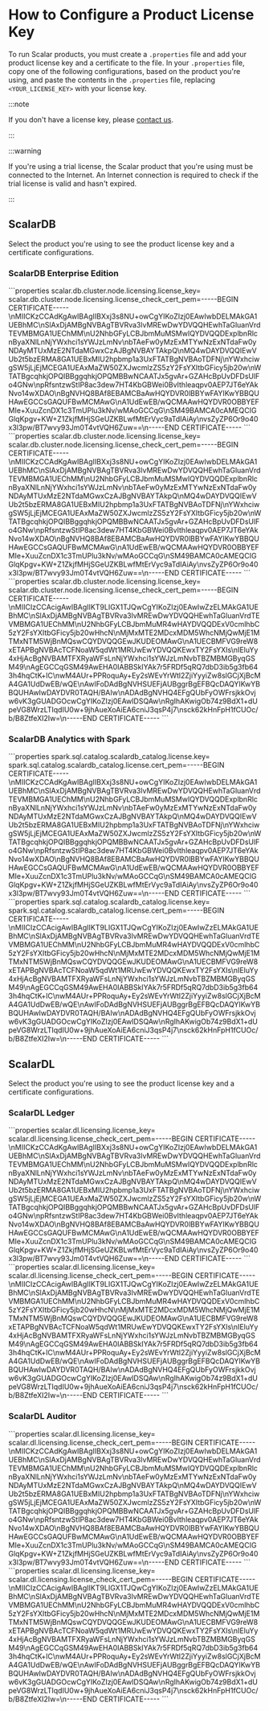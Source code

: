 # How to Configure a Product License Key


To run Scalar products, you must create a `.properties` file and add your product license key and a certificate to the file. In your `.properties` file, copy one of the following configurations, based on the product you're using, and paste the contents in the `.properties` file, replacing `<YOUR_LICENSE_KEY>` with your license key.

:::note

If you don't have a license key, please [contact us](https://www.scalar-labs.com/contact).

:::

:::warning

If you're using a trial license, the Scalar product that you're using must be connected to the Internet. An Internet connection is required to check if the trial license is valid and hasn't expired.

:::

## ScalarDB

Select the product you're using to see the product license key and a certificate configurations.

### ScalarDB Enterprise Edition

<Tabs groupId="scalardb-enterprise" queryString>
  <TabItem value="scalardb-enterprise-edition-standard" label="ScalarDB Enterprise Edition (Standard)" default>
    ```properties
    scalar.db.cluster.node.licensing.license_key=<YOUR_LICENSE_KEY>
    scalar.db.cluster.node.licensing.license_check_cert_pem=-----BEGIN CERTIFICATE-----\nMIICKzCCAdKgAwIBAgIIBXxj3s8NU+owCgYIKoZIzj0EAwIwbDELMAkGA1UEBhMC\nSlAxDjAMBgNVBAgTBVRva3lvMREwDwYDVQQHEwhTaGluanVrdTEVMBMGA1UEChMM\nU2NhbGFyLCBJbmMuMSMwIQYDVQQDExplbnRlcnByaXNlLnNjYWxhci1sYWJzLmNv\nbTAeFw0yMzExMTYwNzExNTdaFw0yNDAyMTUxMzE2NTdaMGwxCzAJBgNVBAYTAkpQ\nMQ4wDAYDVQQIEwVUb2t5bzERMA8GA1UEBxMIU2hpbmp1a3UxFTATBgNVBAoTDFNj\nYWxhciwgSW5jLjEjMCEGA1UEAxMaZW50ZXJwcmlzZS5zY2FsYXItbGFicy5jb20w\nWTATBgcqhkjOPQIBBggqhkjOPQMBBwNCAATJx5gvAr+GZAHcBpUvDFDsUlFo4GNw\npRfsntzwStIP8ac3dew7HT4KbGBWei0BvIthleaqpv0AEP7JT6eYAkNvo14wXDAO\nBgNVHQ8BAf8EBAMCBaAwHQYDVR0lBBYwFAYIKwYBBQUHAwEGCCsGAQUFBwMCMAwG\nA1UdEwEB/wQCMAAwHQYDVR0OBBYEFMIe+XuuZcnDX1c3TmUPlu3kNv/wMAoGCCqG\nSM49BAMCA0cAMEQCIGGlqKpgv+KW+Z1ZkjfMHjSGeUZKBLwfMtErVyc9aTdIAiAy\nvsZyZP6Or9o40x3l3pw/BT7wvy93Jm0T4vtVQH6Zuw==\n-----END CERTIFICATE-----
    ```
  </TabItem>
  <TabItem value="scalardb-enterprise-edition-premium" label="ScalarDB Enterprise Edition (Premium)">
    ```properties
    scalar.db.cluster.node.licensing.license_key=<YOUR_LICENSE_KEY>
    scalar.db.cluster.node.licensing.license_check_cert_pem=-----BEGIN CERTIFICATE-----\nMIICKzCCAdKgAwIBAgIIBXxj3s8NU+owCgYIKoZIzj0EAwIwbDELMAkGA1UEBhMC\nSlAxDjAMBgNVBAgTBVRva3lvMREwDwYDVQQHEwhTaGluanVrdTEVMBMGA1UEChMM\nU2NhbGFyLCBJbmMuMSMwIQYDVQQDExplbnRlcnByaXNlLnNjYWxhci1sYWJzLmNv\nbTAeFw0yMzExMTYwNzExNTdaFw0yNDAyMTUxMzE2NTdaMGwxCzAJBgNVBAYTAkpQ\nMQ4wDAYDVQQIEwVUb2t5bzERMA8GA1UEBxMIU2hpbmp1a3UxFTATBgNVBAoTDFNj\nYWxhciwgSW5jLjEjMCEGA1UEAxMaZW50ZXJwcmlzZS5zY2FsYXItbGFicy5jb20w\nWTATBgcqhkjOPQIBBggqhkjOPQMBBwNCAATJx5gvAr+GZAHcBpUvDFDsUlFo4GNw\npRfsntzwStIP8ac3dew7HT4KbGBWei0BvIthleaqpv0AEP7JT6eYAkNvo14wXDAO\nBgNVHQ8BAf8EBAMCBaAwHQYDVR0lBBYwFAYIKwYBBQUHAwEGCCsGAQUFBwMCMAwG\nA1UdEwEB/wQCMAAwHQYDVR0OBBYEFMIe+XuuZcnDX1c3TmUPlu3kNv/wMAoGCCqG\nSM49BAMCA0cAMEQCIGGlqKpgv+KW+Z1ZkjfMHjSGeUZKBLwfMtErVyc9aTdIAiAy\nvsZyZP6Or9o40x3l3pw/BT7wvy93Jm0T4vtVQH6Zuw==\n-----END CERTIFICATE-----
    ```
  </TabItem>
  <TabItem value="scalardb-enterprise-edition-trial" label="ScalarDB Enterprise Edition (Trial License)">
    ```properties
    scalar.db.cluster.node.licensing.license_key=<YOUR_LICENSE_KEY>
    scalar.db.cluster.node.licensing.license_check_cert_pem=-----BEGIN CERTIFICATE-----\nMIICIzCCAcigAwIBAgIIKT9LIGX1TJQwCgYIKoZIzj0EAwIwZzELMAkGA1UEBhMC\nSlAxDjAMBgNVBAgTBVRva3lvMREwDwYDVQQHEwhTaGluanVrdTEVMBMGA1UEChMM\nU2NhbGFyLCBJbmMuMR4wHAYDVQQDExV0cmlhbC5zY2FsYXItbGFicy5jb20wHhcN\nMjMxMTE2MDcxMDM5WhcNMjQwMjE1MTMxNTM5WjBnMQswCQYDVQQGEwJKUDEOMAwG\nA1UECBMFVG9reW8xETAPBgNVBAcTCFNoaW5qdWt1MRUwEwYDVQQKEwxTY2FsYXIs\nIEluYy4xHjAcBgNVBAMTFXRyaWFsLnNjYWxhci1sYWJzLmNvbTBZMBMGByqGSM49\nAgEGCCqGSM49AwEHA0IABBSkIYAk7r5FRDf5qRQ7dbD3ib5g3fb643h4hqCtK+lC\nwM4AUr+PPRoquAy+Ey2sWEvYrWtl2ZjiYyyiZw8slGCjXjBcMA4GA1UdDwEB/wQE\nAwIFoDAdBgNVHSUEFjAUBggrBgEFBQcDAQYIKwYBBQUHAwIwDAYDVR0TAQH/BAIw\nADAdBgNVHQ4EFgQUbFyOWFrsjkkOvjw6vK3gGUADGOcwCgYIKoZIzj0EAwIDSQAw\nRgIhAKwigOb74z9BdX1+dUpeVG8WrzLTIqdIU0w+9jhAueXoAiEA6cniJ3qsP4j7\nsck62kHnFpH1fCUOc/b/B8ZtfeXI2Iw=\n-----END CERTIFICATE-----
    ```
  </TabItem>
</Tabs>

### ScalarDB Analytics with Spark

<Tabs groupId="scalardb-analytics-with-spark" queryString>
  <TabItem value="scalardb-analytics-with-spark" label="ScalarDB Analytics with Spark">
    ```properties
    spark.sql.catalog.scalardb_catalog.license.key=<YOUR_LICENSE_KEY>
    spark.sql.catalog.scalardb_catalog.license.cert_pem=-----BEGIN CERTIFICATE-----\nMIICKzCCAdKgAwIBAgIIBXxj3s8NU+owCgYIKoZIzj0EAwIwbDELMAkGA1UEBhMC\nSlAxDjAMBgNVBAgTBVRva3lvMREwDwYDVQQHEwhTaGluanVrdTEVMBMGA1UEChMM\nU2NhbGFyLCBJbmMuMSMwIQYDVQQDExplbnRlcnByaXNlLnNjYWxhci1sYWJzLmNv\nbTAeFw0yMzExMTYwNzExNTdaFw0yNDAyMTUxMzE2NTdaMGwxCzAJBgNVBAYTAkpQ\nMQ4wDAYDVQQIEwVUb2t5bzERMA8GA1UEBxMIU2hpbmp1a3UxFTATBgNVBAoTDFNj\nYWxhciwgSW5jLjEjMCEGA1UEAxMaZW50ZXJwcmlzZS5zY2FsYXItbGFicy5jb20w\nWTATBgcqhkjOPQIBBggqhkjOPQMBBwNCAATJx5gvAr+GZAHcBpUvDFDsUlFo4GNw\npRfsntzwStIP8ac3dew7HT4KbGBWei0BvIthleaqpv0AEP7JT6eYAkNvo14wXDAO\nBgNVHQ8BAf8EBAMCBaAwHQYDVR0lBBYwFAYIKwYBBQUHAwEGCCsGAQUFBwMCMAwG\nA1UdEwEB/wQCMAAwHQYDVR0OBBYEFMIe+XuuZcnDX1c3TmUPlu3kNv/wMAoGCCqG\nSM49BAMCA0cAMEQCIGGlqKpgv+KW+Z1ZkjfMHjSGeUZKBLwfMtErVyc9aTdIAiAy\nvsZyZP6Or9o40x3l3pw/BT7wvy93Jm0T4vtVQH6Zuw==\n-----END CERTIFICATE-----
    ```
  </TabItem>
  <TabItem value="scalardb-analytics-with-spark-trial" label="ScalarDB Analytics with Spark (Trial License)">
    ```properties
    spark.sql.catalog.scalardb_catalog.license.key=<YOUR_LICENSE_KEY>
    spark.sql.catalog.scalardb_catalog.license.cert_pem=-----BEGIN CERTIFICATE-----\nMIICIzCCAcigAwIBAgIIKT9LIGX1TJQwCgYIKoZIzj0EAwIwZzELMAkGA1UEBhMC\nSlAxDjAMBgNVBAgTBVRva3lvMREwDwYDVQQHEwhTaGluanVrdTEVMBMGA1UEChMM\nU2NhbGFyLCBJbmMuMR4wHAYDVQQDExV0cmlhbC5zY2FsYXItbGFicy5jb20wHhcN\nMjMxMTE2MDcxMDM5WhcNMjQwMjE1MTMxNTM5WjBnMQswCQYDVQQGEwJKUDEOMAwG\nA1UECBMFVG9reW8xETAPBgNVBAcTCFNoaW5qdWt1MRUwEwYDVQQKEwxTY2FsYXIs\nIEluYy4xHjAcBgNVBAMTFXRyaWFsLnNjYWxhci1sYWJzLmNvbTBZMBMGByqGSM49\nAgEGCCqGSM49AwEHA0IABBSkIYAk7r5FRDf5qRQ7dbD3ib5g3fb643h4hqCtK+lC\nwM4AUr+PPRoquAy+Ey2sWEvYrWtl2ZjiYyyiZw8slGCjXjBcMA4GA1UdDwEB/wQE\nAwIFoDAdBgNVHSUEFjAUBggrBgEFBQcDAQYIKwYBBQUHAwIwDAYDVR0TAQH/BAIw\nADAdBgNVHQ4EFgQUbFyOWFrsjkkOvjw6vK3gGUADGOcwCgYIKoZIzj0EAwIDSQAw\nRgIhAKwigOb74z9BdX1+dUpeVG8WrzLTIqdIU0w+9jhAueXoAiEA6cniJ3qsP4j7\nsck62kHnFpH1fCUOc/b/B8ZtfeXI2Iw=\n-----END CERTIFICATE-----
    ```
  </TabItem>
</Tabs>

## ScalarDL

Select the product you're using to see the product license key and a certificate configurations.

### ScalarDL Ledger

<Tabs groupId="scalardl-ledger" queryString>
  <TabItem value="scalardl-ledger" label="ScalarDL Ledger">
    ```properties
    scalar.dl.licensing.license_key=<YOUR_LICENSE_KEY>
    scalar.dl.licensing.license_check_cert_pem=-----BEGIN CERTIFICATE-----\nMIICKzCCAdKgAwIBAgIIBXxj3s8NU+owCgYIKoZIzj0EAwIwbDELMAkGA1UEBhMC\nSlAxDjAMBgNVBAgTBVRva3lvMREwDwYDVQQHEwhTaGluanVrdTEVMBMGA1UEChMM\nU2NhbGFyLCBJbmMuMSMwIQYDVQQDExplbnRlcnByaXNlLnNjYWxhci1sYWJzLmNv\nbTAeFw0yMzExMTYwNzExNTdaFw0yNDAyMTUxMzE2NTdaMGwxCzAJBgNVBAYTAkpQ\nMQ4wDAYDVQQIEwVUb2t5bzERMA8GA1UEBxMIU2hpbmp1a3UxFTATBgNVBAoTDFNj\nYWxhciwgSW5jLjEjMCEGA1UEAxMaZW50ZXJwcmlzZS5zY2FsYXItbGFicy5jb20w\nWTATBgcqhkjOPQIBBggqhkjOPQMBBwNCAATJx5gvAr+GZAHcBpUvDFDsUlFo4GNw\npRfsntzwStIP8ac3dew7HT4KbGBWei0BvIthleaqpv0AEP7JT6eYAkNvo14wXDAO\nBgNVHQ8BAf8EBAMCBaAwHQYDVR0lBBYwFAYIKwYBBQUHAwEGCCsGAQUFBwMCMAwG\nA1UdEwEB/wQCMAAwHQYDVR0OBBYEFMIe+XuuZcnDX1c3TmUPlu3kNv/wMAoGCCqG\nSM49BAMCA0cAMEQCIGGlqKpgv+KW+Z1ZkjfMHjSGeUZKBLwfMtErVyc9aTdIAiAy\nvsZyZP6Or9o40x3l3pw/BT7wvy93Jm0T4vtVQH6Zuw==\n-----END CERTIFICATE-----
    ```
  </TabItem>
  <TabItem value="scalardl-ledger-trial" label="ScalarDL Ledger (Trial License)">
    ```properties
    scalar.dl.licensing.license_key=<YOUR_LICENSE_KEY>
    scalar.dl.licensing.license_check_cert_pem=-----BEGIN CERTIFICATE-----\nMIICIzCCAcigAwIBAgIIKT9LIGX1TJQwCgYIKoZIzj0EAwIwZzELMAkGA1UEBhMC\nSlAxDjAMBgNVBAgTBVRva3lvMREwDwYDVQQHEwhTaGluanVrdTEVMBMGA1UEChMM\nU2NhbGFyLCBJbmMuMR4wHAYDVQQDExV0cmlhbC5zY2FsYXItbGFicy5jb20wHhcN\nMjMxMTE2MDcxMDM5WhcNMjQwMjE1MTMxNTM5WjBnMQswCQYDVQQGEwJKUDEOMAwG\nA1UECBMFVG9reW8xETAPBgNVBAcTCFNoaW5qdWt1MRUwEwYDVQQKEwxTY2FsYXIs\nIEluYy4xHjAcBgNVBAMTFXRyaWFsLnNjYWxhci1sYWJzLmNvbTBZMBMGByqGSM49\nAgEGCCqGSM49AwEHA0IABBSkIYAk7r5FRDf5qRQ7dbD3ib5g3fb643h4hqCtK+lC\nwM4AUr+PPRoquAy+Ey2sWEvYrWtl2ZjiYyyiZw8slGCjXjBcMA4GA1UdDwEB/wQE\nAwIFoDAdBgNVHSUEFjAUBggrBgEFBQcDAQYIKwYBBQUHAwIwDAYDVR0TAQH/BAIw\nADAdBgNVHQ4EFgQUbFyOWFrsjkkOvjw6vK3gGUADGOcwCgYIKoZIzj0EAwIDSQAw\nRgIhAKwigOb74z9BdX1+dUpeVG8WrzLTIqdIU0w+9jhAueXoAiEA6cniJ3qsP4j7\nsck62kHnFpH1fCUOc/b/B8ZtfeXI2Iw=\n-----END CERTIFICATE-----
    ```
  </TabItem>
</Tabs>

### ScalarDL Auditor

<Tabs groupId="scalardl-auditor" queryString>
  <TabItem value="scalardl-auditor" label="ScalarDL Auditor">
    ```properties
    scalar.dl.licensing.license_key=<YOUR_LICENSE_KEY>
    scalar.dl.licensing.license_check_cert_pem=-----BEGIN CERTIFICATE-----\nMIICKzCCAdKgAwIBAgIIBXxj3s8NU+owCgYIKoZIzj0EAwIwbDELMAkGA1UEBhMC\nSlAxDjAMBgNVBAgTBVRva3lvMREwDwYDVQQHEwhTaGluanVrdTEVMBMGA1UEChMM\nU2NhbGFyLCBJbmMuMSMwIQYDVQQDExplbnRlcnByaXNlLnNjYWxhci1sYWJzLmNv\nbTAeFw0yMzExMTYwNzExNTdaFw0yNDAyMTUxMzE2NTdaMGwxCzAJBgNVBAYTAkpQ\nMQ4wDAYDVQQIEwVUb2t5bzERMA8GA1UEBxMIU2hpbmp1a3UxFTATBgNVBAoTDFNj\nYWxhciwgSW5jLjEjMCEGA1UEAxMaZW50ZXJwcmlzZS5zY2FsYXItbGFicy5jb20w\nWTATBgcqhkjOPQIBBggqhkjOPQMBBwNCAATJx5gvAr+GZAHcBpUvDFDsUlFo4GNw\npRfsntzwStIP8ac3dew7HT4KbGBWei0BvIthleaqpv0AEP7JT6eYAkNvo14wXDAO\nBgNVHQ8BAf8EBAMCBaAwHQYDVR0lBBYwFAYIKwYBBQUHAwEGCCsGAQUFBwMCMAwG\nA1UdEwEB/wQCMAAwHQYDVR0OBBYEFMIe+XuuZcnDX1c3TmUPlu3kNv/wMAoGCCqG\nSM49BAMCA0cAMEQCIGGlqKpgv+KW+Z1ZkjfMHjSGeUZKBLwfMtErVyc9aTdIAiAy\nvsZyZP6Or9o40x3l3pw/BT7wvy93Jm0T4vtVQH6Zuw==\n-----END CERTIFICATE-----
    ```
  </TabItem>
  <TabItem value="scalardl-auditor-trial" label="ScalarDL Auditor (Trial License)">
    ```properties
    scalar.dl.licensing.license_key=<YOUR_LICENSE_KEY>
    scalar.dl.licensing.license_check_cert_pem=-----BEGIN CERTIFICATE-----\nMIICIzCCAcigAwIBAgIIKT9LIGX1TJQwCgYIKoZIzj0EAwIwZzELMAkGA1UEBhMC\nSlAxDjAMBgNVBAgTBVRva3lvMREwDwYDVQQHEwhTaGluanVrdTEVMBMGA1UEChMM\nU2NhbGFyLCBJbmMuMR4wHAYDVQQDExV0cmlhbC5zY2FsYXItbGFicy5jb20wHhcN\nMjMxMTE2MDcxMDM5WhcNMjQwMjE1MTMxNTM5WjBnMQswCQYDVQQGEwJKUDEOMAwG\nA1UECBMFVG9reW8xETAPBgNVBAcTCFNoaW5qdWt1MRUwEwYDVQQKEwxTY2FsYXIs\nIEluYy4xHjAcBgNVBAMTFXRyaWFsLnNjYWxhci1sYWJzLmNvbTBZMBMGByqGSM49\nAgEGCCqGSM49AwEHA0IABBSkIYAk7r5FRDf5qRQ7dbD3ib5g3fb643h4hqCtK+lC\nwM4AUr+PPRoquAy+Ey2sWEvYrWtl2ZjiYyyiZw8slGCjXjBcMA4GA1UdDwEB/wQE\nAwIFoDAdBgNVHSUEFjAUBggrBgEFBQcDAQYIKwYBBQUHAwIwDAYDVR0TAQH/BAIw\nADAdBgNVHQ4EFgQUbFyOWFrsjkkOvjw6vK3gGUADGOcwCgYIKoZIzj0EAwIDSQAw\nRgIhAKwigOb74z9BdX1+dUpeVG8WrzLTIqdIU0w+9jhAueXoAiEA6cniJ3qsP4j7\nsck62kHnFpH1fCUOc/b/B8ZtfeXI2Iw=\n-----END CERTIFICATE-----
    ```
  </TabItem>
</Tabs>
